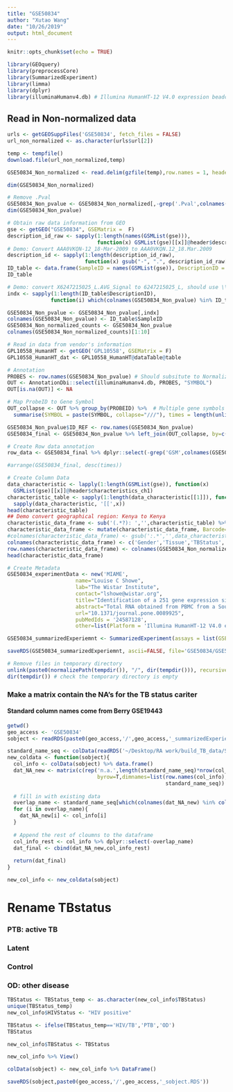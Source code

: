 ```yaml
---
title: "GSE50834"
author: "Xutao Wang"
date: "10/26/2019"
output: html_document
---
```


```r
knitr::opts_chunk$set(echo = TRUE)
```

```r
library(GEOquery)
library(preprocessCore)
library(SummarizedExperiment)
library(limma)
library(dplyr)
library(illuminaHumanv4.db) # Illumina HumanHT-12 V4.0 expression beadchip
```

## Read in Non-normalized data
```r
urls <- getGEOSuppFiles('GSE50834', fetch_files = FALSE)
url_non_normalized <- as.character(urls$url[2])

temp <- tempfile()
download.file(url_non_normalized,temp)

GSE50834_Non_normalized <- read.delim(gzfile(temp),row.names = 1, header = TRUE)

dim(GSE50834_Non_normalized)
```

```r
# Remove .Pval
GSE50834_Non_pvalue <- GSE50834_Non_normalized[,-grep('.Pval',colnames(GSE50834_Non_normalized))] 
dim(GSE50834_Non_pvalue)
```

```r
# Obtain raw data information from GEO
gse <- getGEO("GSE50834", GSEMatrix =  F)
description_id_raw <- sapply(1:length(names(GSMList(gse))), 
                             function(x) GSMList(gse)[[x]]@header$description[2])
# Demo: Convert AAA0VKQN-12_18-Mar-2009 to AAA0VKQN.12_18.Mar.2009
description_id <- sapply(1:length(description_id_raw), 
                         function(x) gsub("-", ".", description_id_raw[x]))
ID_table <- data.frame(SampleID = names(GSMList(gse)), DescriptionID = description_id)
ID_table
```

```r
# Demo: convert X6247215025_L.AVG_Signal to 6247215025_L, should use \\. when mathcing . 
indx <- sapply(1:length(ID_table$DescriptionID), 
              function(i) which(colnames(GSE50834_Non_pvalue) %in% ID_table$DescriptionID[i]));indx

GSE50834_Non_pvalue <- GSE50834_Non_pvalue[,indx]
colnames(GSE50834_Non_pvalue) <- ID_table$SampleID
GSE50834_Non_normalized_counts <- GSE50834_Non_pvalue
colnames(GSE50834_Non_normalized_counts)[1:10]
```

```r
# Read in data from vendor's information
GPL10558_HumanHT <- getGEO('GPL10558', GSEMatrix = F)
GPL10558_HumanHT_dat <- GPL10558_HumanHT@dataTable@table

# Annotation
PROBES <- row.names(GSE50834_Non_pvalue) # Should subsitute to Normalized file???
OUT <- AnnotationDbi::select(illuminaHumanv4.db, PROBES, "SYMBOL")
OUT[is.na(OUT)] <- NA

# Map ProbeID to Gene Symbol 
OUT_collapse <- OUT %>% group_by(PROBEID) %>%  # Multiple gene symbols map to the same ProbeID
  summarise(SYMBOL = paste(SYMBOL, collapse="///"), times = length(unlist(strsplit(SYMBOL, "///")))) 

GSE50834_Non_pvalue$ID_REF <- row.names(GSE50834_Non_pvalue)
GSE50834_final <- GSE50834_Non_pvalue %>% left_join(OUT_collapse, by=c('ID_REF'="PROBEID")) %>% left_join(GPL10558_HumanHT_dat, by = c('ID_REF'='ID')) 

# Create Row data annotation
row_data <- GSE50834_final %>% dplyr::select(-grep('GSM',colnames(GSE50834_final))) %>% DataFrame()

#arrange(GSE50834_final, desc(times))
```

```r
# Create Column Data
data_characteristic <- lapply(1:length(GSMList(gse)), function(x)  
  GSMList(gse)[[x]]@header$characteristics_ch1)
characteristic_table <- sapply(1:length(data_characteristic[[1]]), function(x) 
  sapply(data_characteristic, '[[',x)) 
head(characteristic_table)
## Demo convert geographical region: Kenya to Kenya
characteristic_data_frame <- sub('(.*?): ','',characteristic_table) %>% data.frame()
characteristic_data_frame <- mutate(characteristic_data_frame, Barcode=ID_table$DescriptionID) %>% DataFrame()
#colnames(characteristic_data_frame) <- gsub(':.*','',data_characteristic[[1]])
colnames(characteristic_data_frame) <- c('Gender','Tissue','TBStatus','Barcode')
row.names(characteristic_data_frame) <- colnames(GSE50834_Non_normalized_counts)
head(characteristic_data_frame)
```

```r
# Create Metadata
GSE50834_experimentData <- new('MIAME',
                      name="Louise C Showe",
                      lab="The Wistar Institute",
                      contact="lshowe@wistar.org",
                      title="Identification of a 251 gene expression signature that can accurately detect M. tuberculosis in patients with and without HIV co-infection.",
                      abstract="Total RNA obtained from PBMC from a South African cohort. Microarry analysis was performed to compare gene expression in patients either infected with HIV or co-infected with HIV/TB.",
                      url="10.1371/journal.pone.0089925",
                      pubMedIds = '24587128',
                      other=list(Platform = 'Illumina HumanHT-12 V4.0 expression beadchip (GPL10558)'))

GSE50834_summarizedExperiemnt <- SummarizedExperiment(assays = list(GSE50834_Non_normalized_counts= as.matrix(GSE50834_Non_normalized_counts)), colData = characteristic_data_frame, rowData = row_data, metadata = list(GSE50834_experimentData)); GSE50834_summarizedExperiemnt

```


```r
saveRDS(GSE50834_summarizedExperiemnt, ascii=FALSE, file='GSE50834/GSE50834_summarizedExperiemnt.RDS')

# Remove files in temporary directory
unlink(paste0(normalizePath(tempdir()), "/", dir(tempdir())), recursive = TRUE)
dir(tempdir()) # check the temporary directory is empty
```

### Make a matrix contain the NA's for the TB status cariter
#### Standard column names come from Berry GSE19443
```r
getwd()
geo_access <- 'GSE50834'
sobject <- readRDS(paste0(geo_access,'/',geo_access,'_summarizedExperiemnt.RDS'))
```

```r
standard_name_seq <- colData(readRDS('~/Desktop/RA work/build_TB_data/Signatures/Berry/GSE19443/GSE19443_summarizedExperiemnt.RDS')) %>% data.frame() %>% colnames
new_coldata <- function(sobject){
  col_info <- colData(sobject) %>% data.frame()
  dat_NA_new <- matrix(c(rep('n.a.',length(standard_name_seq)*nrow(col_info))),ncol=length(standard_name_seq),
                             byrow=T,dimnames=list(row.names(col_info),
                                                   standard_name_seq)) %>% data.frame()
  
  # fill in with existing data
  overlap_name <- standard_name_seq[which(colnames(dat_NA_new) %in% colnames(col_info))]
  for (i in overlap_name){
    dat_NA_new[i] <- col_info[i]
  }
  
  # Append the rest of cloumns to the dataframe
  col_info_rest <- col_info %>% dplyr::select(-overlap_name)
  dat_final <- cbind(dat_NA_new,col_info_rest)
  
  return(dat_final)
}

new_col_info <- new_coldata(sobject)

```

# Rename TBstatus
### PTB: active TB
### Latent
### Control
### OD: other disease
```r
TBStatus <- TBStatus_temp <- as.character(new_col_info$TBStatus)
unique(TBStatus_temp)
new_col_info$HIVStatus <- "HIV positive"

TBStatus <- ifelse(TBStatus_temp=='HIV/TB','PTB','OD')
TBStatus

new_col_info$TBStatus <- TBStatus

new_col_info %>% View()

colData(sobject) <- new_col_info %>% DataFrame()

saveRDS(sobject,paste0(geo_access,'/',geo_access,'_sobject.RDS'))

```


















































